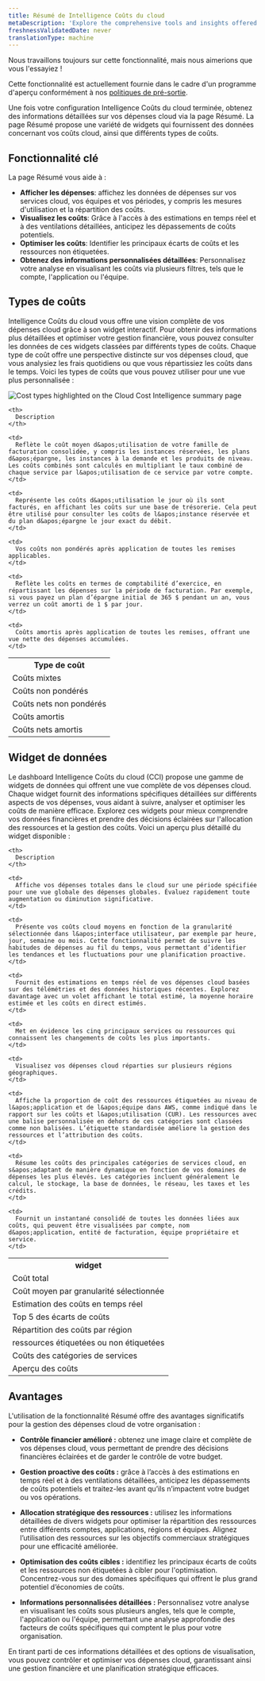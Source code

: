 ```yaml
---
title: Résumé de Intelligence Coûts du cloud
metaDescription: 'Explore the comprehensive tools and insights offered by Cloud Cost Intelligence to effectively monitor and analyze your cloud spending. Discover detailed views of your total, average, and real-time costs, top variances, and regional spreads. Learn how to categorize expenses by account, application, billing entity, owning team, and service for optimal financial management.'
freshnessValidatedDate: never
translationType: machine
---
```


<Callout title="Aperçu">
  Nous travaillons toujours sur cette fonctionnalité, mais nous aimerions que vous l&apos;essayiez !

  Cette fonctionnalité est actuellement fournie dans le cadre d&apos;un programme d&apos;aperçu conformément à nos [politiques de pré-sortie](/docs/licenses/license-information/referenced-policies/new-relic-pre-release-policy).
</Callout>

Une fois votre configuration Intelligence Coûts du cloud terminée, obtenez des informations détaillées sur vos dépenses cloud via la page Résumé. La page Résumé propose une variété de widgets qui fournissent des données concernant vos coûts cloud, ainsi que différents types de coûts.

## Fonctionnalité clé

La page Résumé vous aide à :

* **Afficher les dépenses**: affichez les données de dépenses sur vos services cloud, vos équipes et vos périodes, y compris les mesures d&apos;utilisation et la répartition des coûts.
* **Visualisez les coûts**: Grâce à l&apos;accès à des estimations en temps réel et à des ventilations détaillées, anticipez les dépassements de coûts potentiels.
* **Optimiser les coûts**: Identifier les principaux écarts de coûts et les ressources non étiquetées.
* **Obtenez des informations personnalisées détaillées**: Personnalisez votre analyse en visualisant les coûts via plusieurs filtres, tels que le compte, l&apos;application ou l&apos;équipe.

## Types de coûts

Intelligence Coûts du cloud vous offre une vision complète de vos dépenses cloud grâce à son widget interactif. Pour obtenir des informations plus détaillées et optimiser votre gestion financière, vous pouvez consulter les données de ces widgets classées par différents types de coûts. Chaque type de coût offre une perspective distincte sur vos dépenses cloud, que vous analysiez les frais quotidiens ou que vous répartissiez les coûts dans le temps. Voici les types de coûts que vous pouvez utiliser pour une vue plus personnalisée :

<img title="Cost types highlighted on the Cloud Cost Intelligence summary page" alt="Cost types highlighted on the Cloud Cost Intelligence summary page" src="/images/cci_cost_types.webp" />

<table>
  <tr>
    <th>
      Type de coût
    </th>

    <th>
      Description
    </th>
  </tr>

  <tr>
    <td>
      Coûts mixtes
    </td>

    <td>
      Reflète le coût moyen d&apos;utilisation de votre famille de facturation consolidée, y compris les instances réservées, les plans d&apos;épargne, les instances à la demande et les produits de niveau. Les coûts combinés sont calculés en multipliant le taux combiné de chaque service par l&apos;utilisation de ce service par votre compte.
    </td>
  </tr>

  <tr>
    <td>
      Coûts non pondérés
    </td>

    <td>
      Représente les coûts d&apos;utilisation le jour où ils sont facturés, en affichant les coûts sur une base de trésorerie. Cela peut être utilisé pour consulter les coûts de l&apos;instance réservée et du plan d&apos;épargne le jour exact du débit.
    </td>
  </tr>

  <tr>
    <td>
      Coûts nets non pondérés
    </td>

    <td>
      Vos coûts non pondérés après application de toutes les remises applicables.
    </td>
  </tr>

  <tr>
    <td>
      Coûts amortis
    </td>

    <td>
      Reflète les coûts en termes de comptabilité d’exercice, en répartissant les dépenses sur la période de facturation. Par exemple, si vous payez un plan d’épargne initial de 365 $ pendant un an, vous verrez un coût amorti de 1 $ par jour.
    </td>
  </tr>

  <tr>
    <td>
      Coûts nets amortis
    </td>

    <td>
      Coûts amortis après application de toutes les remises, offrant une vue nette des dépenses accumulées.
    </td>
  </tr>
</table>

## Widget de données

Le dashboard Intelligence Coûts du cloud (CCI) propose une gamme de widgets de données qui offrent une vue complète de vos dépenses cloud. Chaque widget fournit des informations spécifiques détaillées sur différents aspects de vos dépenses, vous aidant à suivre, analyser et optimiser les coûts de manière efficace. Explorez ces widgets pour mieux comprendre vos données financières et prendre des décisions éclairées sur l&apos;allocation des ressources et la gestion des coûts. Voici un aperçu plus détaillé du widget disponible :

<table>
  <tr>
    <th>
      widget
    </th>

    <th>
      Description
    </th>
  </tr>

  <tr>
    <td>
      Coût total
    </td>

    <td>
      Affiche vos dépenses totales dans le cloud sur une période spécifiée pour une vue globale des dépenses globales. Évaluez rapidement toute augmentation ou diminution significative.
    </td>
  </tr>

  <tr>
    <td>
      Coût moyen par granularité sélectionnée
    </td>

    <td>
      Présente vos coûts cloud moyens en fonction de la granularité sélectionnée dans l&apos;interface utilisateur, par exemple par heure, jour, semaine ou mois. Cette fonctionnalité permet de suivre les habitudes de dépenses au fil du temps, vous permettant d’identifier les tendances et les fluctuations pour une planification proactive.
    </td>
  </tr>

  <tr>
    <td>
      Estimation des coûts en temps réel
    </td>

    <td>
      Fournit des estimations en temps réel de vos dépenses cloud basées sur des télémétries et des données historiques récentes. Explorez davantage avec un volet affichant le total estimé, la moyenne horaire estimée et les coûts en direct estimés.
    </td>
  </tr>

  <tr>
    <td>
      Top 5 des écarts de coûts
    </td>

    <td>
      Met en évidence les cinq principaux services ou ressources qui connaissent les changements de coûts les plus importants.
    </td>
  </tr>

  <tr>
    <td>
      Répartition des coûts par région
    </td>

    <td>
      Visualisez vos dépenses cloud réparties sur plusieurs régions géographiques.
    </td>
  </tr>

  <tr>
    <td>
      ressources étiquetées ou non étiquetées
    </td>

    <td>
      Affiche la proportion de coût des ressources étiquetées au niveau de l&apos;application et de l&apos;équipe dans AWS, comme indiqué dans le rapport sur les coûts et l&apos;utilisation (CUR). Les ressources avec une balise personnalisée en dehors de ces catégories sont classées comme non balisées. L’étiquette standardisée améliore la gestion des ressources et l’attribution des coûts.
    </td>
  </tr>

  <tr>
    <td>
      Coûts des catégories de services
    </td>

    <td>
      Résume les coûts des principales catégories de services cloud, en s&apos;adaptant de manière dynamique en fonction de vos domaines de dépenses les plus élevés. Les catégories incluent généralement le calcul, le stockage, la base de données, le réseau, les taxes et les crédits.
    </td>
  </tr>

  <tr>
    <td>
      Aperçu des coûts
    </td>

    <td>
      Fournit un instantané consolidé de toutes les données liées aux coûts, qui peuvent être visualisées par compte, nom d&apos;application, entité de facturation, équipe propriétaire et service.
    </td>
  </tr>
</table>

## Avantages

L&apos;utilisation de la fonctionnalité Résumé offre des avantages significatifs pour la gestion des dépenses cloud de votre organisation :

* **Contrôle financier amélioré :** obtenez une image claire et complète de vos dépenses cloud, vous permettant de prendre des décisions financières éclairées et de garder le contrôle de votre budget.

* **Gestion proactive des coûts :** grâce à l’accès à des estimations en temps réel et à des ventilations détaillées, anticipez les dépassements de coûts potentiels et traitez-les avant qu’ils n’impactent votre budget ou vos opérations.

* **Allocation stratégique des ressources :** utilisez les informations détaillées de divers widgets pour optimiser la répartition des ressources entre différents comptes, applications, régions et équipes. Alignez l’utilisation des ressources sur les objectifs commerciaux stratégiques pour une efficacité améliorée.

* **Optimisation des coûts cibles :** identifiez les principaux écarts de coûts et les ressources non étiquetées à cibler pour l&apos;optimisation. Concentrez-vous sur des domaines spécifiques qui offrent le plus grand potentiel d’économies de coûts.

* **Informations personnalisées détaillées :** Personnalisez votre analyse en visualisant les coûts sous plusieurs angles, tels que le compte, l&apos;application ou l&apos;équipe, permettant une analyse approfondie des facteurs de coûts spécifiques qui comptent le plus pour votre organisation.

En tirant parti de ces informations détaillées et des options de visualisation, vous pouvez contrôler et optimiser vos dépenses cloud, garantissant ainsi une gestion financière et une planification stratégique efficaces.